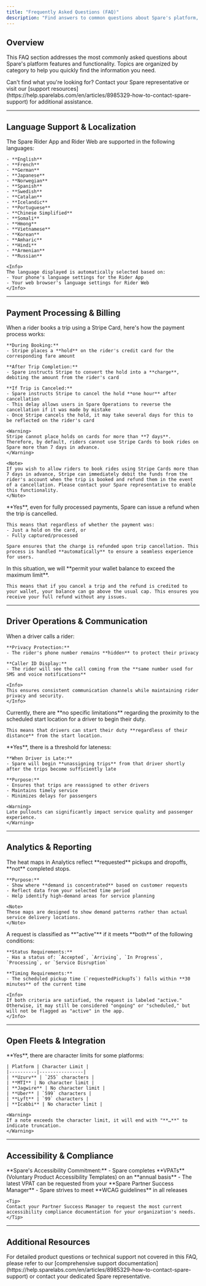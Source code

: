 ```yaml
---
title: "Frequently Asked Questions (FAQ)"
description: "Find answers to common questions about Spare's platform, including language support, payment processing, driver operations, analytics, and accessibility compliance."
---
```


## Overview

This FAQ section addresses the most commonly asked questions about Spare's platform features and functionality. Topics are organized by category to help you quickly find the information you need.

<Tip>
Can't find what you're looking for? Contact your Spare representative or visit our [support resources](https://help.sparelabs.com/en/articles/8985329-how-to-contact-spare-support) for additional assistance.
</Tip>

---

## Language Support & Localization

<AccordionGroup>
  <Accordion title="What languages does Spare Support?">
    The Spare Rider App and Rider Web are supported in the following languages:

    - **English**
    - **French** 
    - **German**
    - **Japanese**
    - **Norwegian**
    - **Spanish**
    - **Swedish**
    - **Catalan**
    - **Icelandic**
    - **Portuguese**
    - **Chinese Simplified**
    - **Somali**
    - **Hmong**
    - **Vietnamese**
    - **Korean**
    - **Amharic**
    - **Hindi**
    - **Armenian**
    - **Russian**

    <Info>
    The language displayed is automatically selected based on:
    - Your phone's language settings for the Rider App
    - Your web browser's language settings for Rider Web
    </Info>
  </Accordion>
</AccordionGroup>

---

## Payment Processing & Billing

<AccordionGroup>
  <Accordion title="How is a rider charged for their trip?">
    When a rider books a trip using a Stripe Card, here's how the payment process works:

    **During Booking:**
    - Stripe places a **hold** on the rider's credit card for the corresponding fare amount

    **After Trip Completion:**
    - Spare instructs Stripe to convert the hold into a **charge**, debiting the amount from the rider's card

    **If Trip is Canceled:**
    - Spare instructs Stripe to cancel the hold **one hour** after cancellation
    - This delay allows users in Spare Operations to reverse the cancellation if it was made by mistake
    - Once Stripe cancels the hold, it may take several days for this to be reflected on the rider's card

    <Warning>
    Stripe cannot place holds on cards for more than **7 days**. Therefore, by default, riders cannot use Stripe Cards to book rides on Spare more than 7 days in advance.
    </Warning>

    <Note>
    If you wish to allow riders to book rides using Stripe Cards more than 7 days in advance, Stripe can immediately debit the funds from the rider's account when the trip is booked and refund them in the event of a cancellation. Please contact your Spare representative to enable this functionality.
    </Note>
  </Accordion>

  <Accordion title="If a payment is fully processed through Stripe and the trip is subsequently cancelled, does Spare automatically issue a refund?">
    **Yes**, even for fully processed payments, Spare can issue a refund when the trip is cancelled. 

    This means that regardless of whether the payment was:
    - Just a hold on the card, or
    - Fully captured/processed

    Spare ensures that the charge is refunded upon trip cancellation. This process is handled **automatically** to ensure a seamless experience for users.
  </Accordion>

  <Accordion title="How would a trip cancellation refund be handled if your wallet is already at its maximum balance?">
    <Check>
    In this situation, we will **permit your wallet balance to exceed the maximum limit**.
    </Check>

    This means that if you cancel a trip and the refund is credited to your wallet, your balance can go above the usual cap. This ensures you receive your full refund without any issues.
  </Accordion>
</AccordionGroup>

---

## Driver Operations & Communication

<AccordionGroup>
  <Accordion title="For Driver to Rider calling, what number do riders see when receiving a call?">
    When a driver calls a rider:

    **Privacy Protection:**
    - The rider's phone number remains **hidden** to protect their privacy

    **Caller ID Display:**
    - The rider will see the call coming from the **same number used for SMS and voice notifications**

    <Info>
    This ensures consistent communication channels while maintaining rider privacy and security.
    </Info>
  </Accordion>

  <Accordion title="What is the required proximity to the scheduled start location for a driver to begin their duty?">
    Currently, there are **no specific limitations** regarding the proximity to the scheduled start location for a driver to begin their duty. 

    This means that drivers can start their duty **regardless of their distance** from the start location.
  </Accordion>

  <Accordion title="Is there a specific amount of time a driver can be late for pullout before Spare stops assigning trips to them?">
    **Yes**, there is a threshold for lateness:

    **When Driver is Late:**
    - Spare will begin **unassigning trips** from that driver shortly after the trips become sufficiently late

    **Purpose:**
    - Ensures that trips are reassigned to other drivers
    - Maintains timely service 
    - Minimizes delays for passengers

    <Warning>
    Late pullouts can significantly impact service quality and passenger experience.
    </Warning>
  </Accordion>
</AccordionGroup>

---

## Analytics & Reporting

<AccordionGroup>
  <Accordion title="Do the heatmaps in Analytics reflect completed stops or requested pickups and dropoffs?">
    The heat maps in Analytics reflect **requested** pickups and dropoffs, **not** completed stops.

    **Purpose:**
    - Show where **demand is concentrated** based on customer requests
    - Reflect data from your selected time period
    - Help identify high-demand areas for service planning

    <Note>
    These maps are designed to show demand patterns rather than actual service delivery locations.
    </Note>
  </Accordion>

  <Accordion title="What is the definition of an 'active' request?">
    A request is classified as **"active"** if it meets **both** of the following conditions:

    **Status Requirements:**
    - Has a status of: `Accepted`, `Arriving`, `In Progress`, `Processing`, or `Service Disruption`

    **Timing Requirements:**
    - The scheduled pickup time (`requestedPickupTs`) falls within **30 minutes** of the current time

    <Info>
    If both criteria are satisfied, the request is labeled "active." Otherwise, it may still be considered "ongoing" or "scheduled," but will not be flagged as "active" in the app.
    </Info>
  </Accordion>
</AccordionGroup>

---

## Open Fleets & Integration

<AccordionGroup>
  <Accordion title="Is there a character limit for Open Fleets location notes?">
    **Yes**, there are character limits for some platforms:

    | Platform | Character Limit |
    |----------|----------------|
    | **Uzurv** | `255` characters |
    | **MTI** | No character limit |
    | **Jagwire** | No character limit |
    | **Uber** | `599` characters |
    | **Lyft** | `99` characters |
    | **Icabbi** | No character limit |

    <Warning>
    If a note exceeds the character limit, it will end with "**…**" to indicate truncation.
    </Warning>
  </Accordion>
</AccordionGroup>

---

## Accessibility & Compliance

<AccordionGroup>
  <Accordion title="Is Spare WCAG 2.1 Level AA Compliant for accessibility standards?">
    **Spare's Accessibility Commitment:**
    - Spare completes **VPATs** (Voluntary Product Accessibility Templates) on an **annual basis**
    - The latest VPAT can be requested from your **Spare Partner Success Manager**
    - Spare strives to meet **WCAG guidelines** in all releases

    <Tip>
    Contact your Partner Success Manager to request the most current accessibility compliance documentation for your organization's needs.
    </Tip>
  </Accordion>
</AccordionGroup>

---

## Additional Resources

<Info>
For detailed product questions or technical support not covered in this FAQ, please refer to our [comprehensive support documentation](https://help.sparelabs.com/en/articles/8985329-how-to-contact-spare-support) or contact your dedicated Spare representative.
</Info>